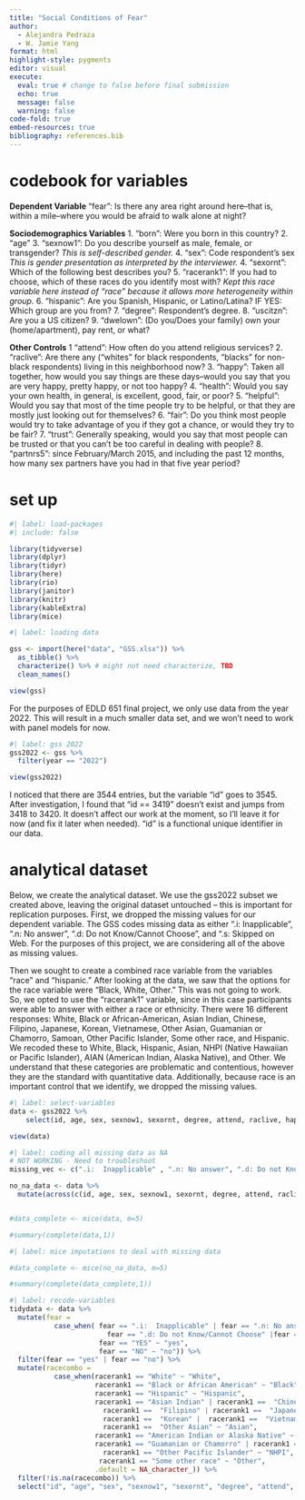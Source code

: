 ```yaml
---
title: "Social Conditions of Fear"
author:
  - Alejandra Pedraza
  - W. Jamie Yang
format: html
highlight-style: pygments
editor: visual
execute:
  eval: true # change to false before final submission
  echo: true
  message: false
  warning: false
code-fold: true
embed-resources: true
bibliography: references.bib
---
```


# codebook for variables

**Dependent Variable** "fear": Is there any area right around here--that is, within a mile--where you would be afraid to walk alone at night?

**Sociodemographics Variables** 1. "born": Were you born in this country? 2. "age" 3. "sexnow1": Do you describe yourself as male, female, or transgender? *This is self-described gender.* 4. "sex": Code respondent's sex *This is gender presentation as interpreted by the interviewer.* 4. "sexornt": Which of the following best describes you? 5. "racerank1": If you had to choose, which of these races do you identify most with? *Kept this race variable here instead of "race" because it allows more heterogeneity within group.* 6. "hispanic": Are you Spanish, Hispanic, or Latino/Latina? IF YES: Which group are you from? 7. "degree": Respondent's degree. 8. "uscitzn": Are you a US citizen? 9. "dwelown": (Do you/Does your family) own your (home/apartment), pay rent, or what?

**Other Controls** 1 "attend": How often do you attend religious services? 2. "raclive": Are there any ("whites" for black respondents, "blacks" for non-black respondents) living in this neighborhood now? 3. "happy": Taken all together, how would you say things are these days--would you say that you are very happy, pretty happy, or not too happy? 4. "health": Would you say your own health, in general, is excellent, good, fair, or poor? 5. "helpful": Would you say that most of the time people try to be helpful, or that they are mostly just looking out for themselves? 6. "fair": Do you think most people would try to take advantage of you if they got a chance, or would they try to be fair? 7. "trust": Generally speaking, would you say that most people can be trusted or that you can't be too careful in dealing with people? 8. "partnrs5": since February/March 2015, and including the past 12 months, how many sex partners have you had in that five year period?

# set up

```r
#| label: load-packages
#| include: false

library(tidyverse)
library(dplyr)
library(tidyr)
library(here)
library(rio)
library(janitor)
library(knitr)
library(kableExtra)
library(mice)
```

```r
#| label: loading data 

gss <- import(here("data", "GSS.xlsx")) %>%
  as_tibble() %>% 
  characterize() %>% # might not need characterize, TBD
  clean_names()

view(gss)
```

For the purposes of EDLD 651 final project, we only use data from the year 2022. This will result in a much smaller data set, and we won't need to work with panel models for now.

```r
#| label: gss 2022
gss2022 <- gss %>% 
  filter(year == "2022") 

view(gss2022)
```

I noticed that there are 3544 entries, but the variable "id" goes to 3545. After investigation, I found that "id == 3419" doesn't exist and jumps from 3418 to 3420. It doesn't affect our work at the moment, so I'll leave it for now (and fix it later when needed). "id" is a functional unique identifier in our data.

# analytical dataset

Below, we create the analytical dataset. We use the gss2022 subset we created above, leaving the original dataset untouched -- this is important for replication purposes. First, we dropped the missing values for our dependent variable. The GSS codes missing data as either ".i: Inapplicable", ".n: No answer", ".d: Do not Know/Cannot Choose", and ".s: Skipped on Web. For the purposes of this project, we are considering all of the above as missing values.

Then we sought to create a combined race variable from the variables "race" and "hispanic." After looking at the data, we saw that the options for the race variable were "Black, White, Other." This was not going to work. So, we opted to use the "racerank1" variable, since in this case participants were able to answer with either a race or ethnicity. There were 16 different responses: White, Black or African-American, Asian Indian, Chinese, Filipino, Japanese, Korean, Vietnamese, Other Asian, Guamanian or Chamorro, Samoan, Other Pacific Islander, Some other race, and Hispanic. We recoded these to White, Black, Hispanic, Asian, NHPI (Native Hawaiian or Pacific Islander), AIAN (American Indian, Alaska Native), and Other. We understand that these categories are problematic and contentious, however they are the standard with quantitative data. Additionally, because race is an important control that we identify, we dropped the missing values.

```r
#| label: select-variables
data <- gss2022 %>% 
    select(id, age, sex, sexnow1, sexornt, degree, attend, raclive, happy, health, helpful, fair, trust, fear, partnrs5, racerank1, uscitzn, dwelown) 

view(data)
```

```r
#| label: coding all missing data as NA 
# NOT WORKING - Need to troubleshoot
missing_vec <- c(".i:  Inapplicable" , ".n: No answer", ".d: Do not Know/Cannot Choose", ".s: Skipped on Web")

no_na_data <- data %>% 
  mutate(across(c(id, age, sex, sexnow1, sexornt, degree, attend, raclive, happy, health, helpful, fair, trust, fear, partnrs5, racerank1, uscitzn, dwelown), ~ifelse(. %in% missing_vec, NA_character_, .)))


#data_complete <- mice(data, m=5)

#summary(complete(data,1))

```

```r
#| label: mice imputations to deal with missing data

#data_complete <- mice(no_na_data, m=5)

#summary(complete(data_complete,1))
```

```r
#| label: recode-variables
tidydata <- data %>% 
  mutate(fear = 
           case_when( fear == ".i:  Inapplicable" | fear == ".n: No answer" | 
                        fear == ".d: Do not Know/Cannot Choose" |fear == ".s: Skipped on Web" ~ NA_character_, 
                      fear == "YES" ~ "yes", 
                      fear == "NO" ~ "no")) %>% 
  filter(fear == "yes" | fear == "no") %>% 
  mutate(racecombo = 
           case_when(racerank1 == "White" ~ "White",
                     racerank1 == "Black or African American" ~ "Black",
                     racerank1 == "Hispanic" ~ "Hispanic",
                     racerank1 == "Asian Indian" | racerank1 ==  "Chinese" |
                       racerank1 ==  "Filipino" | racerank1 ==  "Japanese" | 
                       racerank1 ==  "Korean" |  racerank1 ==  "Vietnamese" |
                       racerank1 ==  "Other Asian" ~ "Asian",
                     racerank1 == "American Indian or Alaska Native" ~ "AIAN",
                     racerank1 == "Guamanian or Chamorro" | racerank1 == "Samoan" |
                       racerank1 == "Other Pacific Islander" ~ "NHPI",
                      racerank1 == "Some other race" ~ "Other",
                     .default = NA_character_)) %>% 
  filter(!is.na(racecombo)) %>% 
  select("id", "age", "sex", "sexnow1", "sexornt", "degree", "attend", "raclive", "happy", "health", "helpful", "fair", "trust", "fear",  "partnrs5", "racecombo", "uscitzn", "dwelown")

```



